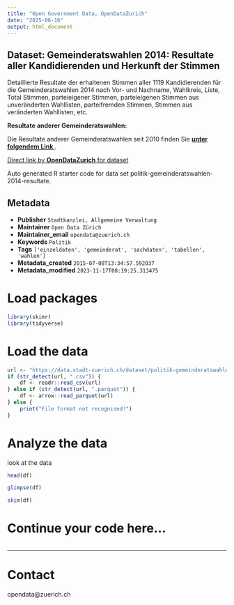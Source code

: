 ```yaml
---
title: "Open Government Data, OpenDataZurich"
date: "2025-06-16"
output: html_document
---
```


## Dataset: Gemeinderatswahlen 2014: Resultate aller Kandidierenden und Herkunft der Stimmen

Detaillierte Resultate der erhaltenen Stimmen aller 1119 Kandidierenden für die Gemeinderatswahlen 2014 nach Vor- und Nachname, Wahlkreis, Liste, Total Stimmen, parteieigener Stimmen, parteieigenen Stimmen aus unveränderten Wahllisten, parteifremden Stimmen, Stimmen aus veränderten Wahllisten, etc.

**Resultate anderer Gemeinderatswahlen:**

Die Resultate anderer Gemeinderatswahlen seit 2010 finden Sie [**unter folgendem Link ** ](https://data.stadt-zuerich.ch/dataset?q=resultate+gemeinderatswahlen).
   



[Direct link by **OpenDataZurich** for dataset](https://data.stadt-zuerich.ch/dataset/politik-gemeinderatswahlen-2014-resultate)

Auto generated R starter code for data set politik-gemeinderatswahlen-2014-resultate.

## Metadata

- **Publisher** `Stadtkanzlei, Allgemeine Verwaltung`
- **Maintainer** `Open Data Zürich`
- **Maintainer_email** `opendata@zuerich.ch`
- **Keywords** `Politik`
- **Tags** `['einzeldaten', 'gemeinderat', 'sachdaten', 'tabellen', 'wahlen']`
- **Metadata_created** `2015-07-08T13:34:57.592037`
- **Metadata_modified** `2023-11-17T08:19:25.313475`


# Load packages

```r
library(skimr)
library(tidyverse)
```

# Load the data

```r
url <- "https://data.stadt-zuerich.ch/dataset/politik-gemeinderatswahlen-2014-resultate/download/GRW_2014_Resultate_und_Herkunft_der_Stimmen_Nachzahlung_v2.csv"
if (str_detect(url, ".csv")) {
    df <- readr::read_csv(url)
} else if (str_detect(url, ".parquet")) {
    df <- arrow::read_parquet(url)
} else {
    print("File format not recognised!")
}
```

# Analyze the data

look at the data
```r
head(df)
```

```r
glimpse(df)
```

```r
skim(df)
```

# Continue your code here...

```r

```

------------------------------------------------------------------------

# Contact

opendata@zuerich.ch
